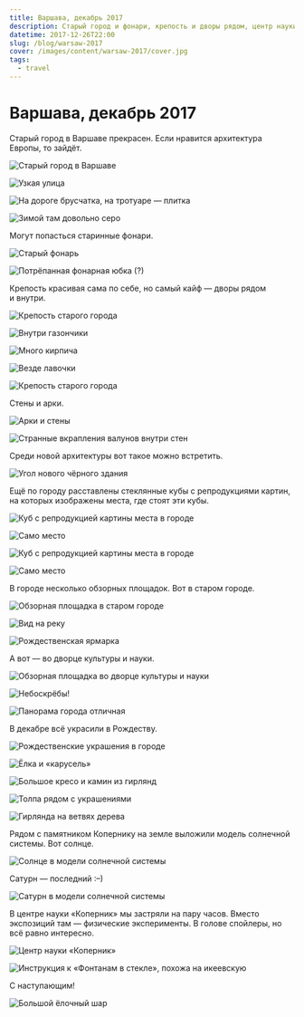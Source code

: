 ```yaml
---
title: Варшава, декабрь 2017
description: Старый город и фонари, крепость и дворы рядом, центр науки «Коперник» и модель Солнечной системы, небоскрёбы и Дворец культуры и науки.
datetime: 2017-12-26T22:00
slug: /blog/warsaw-2017
cover: /images/content/warsaw-2017/cover.jpg
tags:
  - travel
---
```


# Варшава, декабрь 2017

Старый город в Варшаве прекрасен. Если нравится архитектура Европы, то зайдёт.

![Старый город в Варшаве](/images/content/warsaw-2017/1.jpg)

![Узкая улица](/images/content/warsaw-2017/2.jpg)

![На дороге брусчатка, на тротуаре — плитка](/images/content/warsaw-2017/3.jpg)

![Зимой там довольно серо](/images/content/warsaw-2017/4.jpg)

Могут попасться старинные фонари.

![Старый фонарь](/images/content/warsaw-2017/5.jpg)

![Потрёпанная фонарная юбка (?)](/images/content/warsaw-2017/6.jpg)

Крепость красивая сама по себе, но самый кайф — дворы рядом и внутри.

![Крепость старого города](/images/content/warsaw-2017/7.jpg)

![Внутри газончики](/images/content/warsaw-2017/8.jpg)

![Много кирпича](/images/content/warsaw-2017/9.jpg)

![Везде лавочки](/images/content/warsaw-2017/11.jpg)

![Крепость старого города](/images/content/warsaw-2017/12.jpg)

Стены и арки.

![Арки и стены](/images/content/warsaw-2017/13.jpg)

![Странные вкрапления валунов внутри стен](/images/content/warsaw-2017/14.jpg)

Среди новой архитектуры вот такое можно встретить.

![Угол нового чёрного здания](/images/content/warsaw-2017/16.jpg)

Ещё по городу расставлены стеклянные кубы с репродукциями картин, на которых изображены места, где стоят эти кубы.

![Куб с репродукцией картины места в городе](/images/content/warsaw-2017/17.jpg)

![Само место](/images/content/warsaw-2017/18.jpg)

![Куб с репродукцией картины места в городе](/images/content/warsaw-2017/19.jpg)

![Само место](/images/content/warsaw-2017/20.jpg)

В городе несколько обзорных площадок. Вот в старом городе.

![Обзорная площадка в старом городе](/images/content/warsaw-2017/21.jpg)

![Вид на реку](/images/content/warsaw-2017/22.jpg)

![Рождественская ярмарка](/images/content/warsaw-2017/23.jpg)

А вот — во дворце культуры и науки.

![Обзорная площадка во дворце культуры и науки](/images/content/warsaw-2017/24.jpg)

![Небоскрёбы!](/images/content/warsaw-2017/cover.jpg)

![Панорама города отличная](/images/content/warsaw-2017/26.jpg)

В декабре всё украсили в Рождеству.

![Рождественские украшения в городе](/images/content/warsaw-2017/27.jpg)

![Ёлка и «карусель»](/images/content/warsaw-2017/28.jpg)

![Большое кресо и камин из гирлянд](/images/content/warsaw-2017/29.jpg)

![Толпа рядом с украшениями](/images/content/warsaw-2017/30.jpg)

![Гирлянда на ветвях дерева](/images/content/warsaw-2017/31.jpg)

Рядом с памятником Копернику на земле выложили модель солнечной системы. Вот солнце.

![Солнце в модели солнечной системы](/images/content/warsaw-2017/32.jpg)

Сатурн — последний <nobr>:–)</nobr>

![Сатурн в модели солнечной системы](/images/content/warsaw-2017/33.jpg)

В центре науки «Коперник» мы застряли на пару часов. Вместо экспозиций там — физические эксперименты. В голове спойлеры, но всё равно интересно.

![Центр науки «Коперник»](/images/content/warsaw-2017/34.jpg)

![Инструкция к «Фонтанам в стекле», похожа на икеевскую](/images/content/warsaw-2017/35.jpg)

С наступающим!

![Большой ёлочный шар](/images/content/warsaw-2017/36.jpg)
